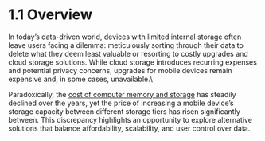 # 1.1 Overview 

In today’s data-driven world, devices with limited internal storage often leave users facing a dilemma: meticulously sorting through their data to delete what they deem least valuable or resorting to costly upgrades and cloud storage solutions. While cloud storage introduces recurring expenses and potential privacy concerns, upgrades for mobile devices remain expensive and, in some cases, unavailable.\

Paradoxically, the [cost of computer memory and storage](https://ourworldindata.org/grapher/historical-cost-of-computer-memory-and-storage) has steadily declined over the years, yet the price of increasing a mobile device’s storage capacity between different storage tiers has risen significantly between. This discrepancy highlights an opportunity to explore alternative solutions that balance affordability, scalability, and user control over data.

